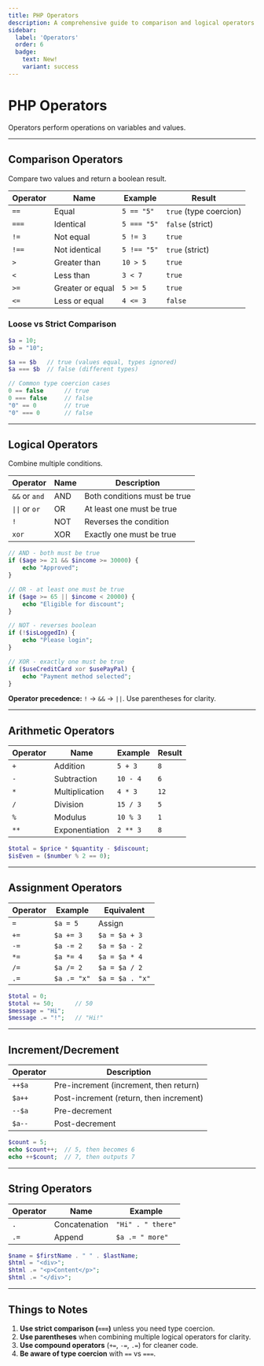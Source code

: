```yaml
---
title: PHP Operators
description: A comprehensive guide to comparison and logical operators in PHP
sidebar:
  label: 'Operators'
  order: 6
  badge:
    text: New!
    variant: success
---
```


# PHP Operators

Operators perform operations on variables and values.

---

## Comparison Operators

Compare two values and return a boolean result.

| Operator | Name | Example | Result |
|----------|------|---------|--------|
| `==` | Equal | `5 == "5"` | `true` (type coercion) |
| `===` | Identical | `5 === "5"` | `false` (strict) |
| `!=` | Not equal | `5 != 3` | `true` |
| `!==` | Not identical | `5 !== "5"` | `true` (strict) |
| `>` | Greater than | `10 > 5` | `true` |
| `<` | Less than | `3 < 7` | `true` |
| `>=` | Greater or equal | `5 >= 5` | `true` |
| `<=` | Less or equal | `4 <= 3` | `false` |

### Loose vs Strict Comparison

```php
$a = 10;
$b = "10";

$a == $b   // true (values equal, types ignored)
$a === $b  // false (different types)

// Common type coercion cases
0 == false      // true
0 === false     // false
"0" == 0        // true
"0" === 0       // false
```

---

## Logical Operators

Combine multiple conditions.

| Operator | Name | Description |
|----------|------|-------------|
| `&&` or `and` | AND | Both conditions must be true |
| `\|\|` or `or` | OR | At least one must be true |
| `!` | NOT | Reverses the condition |
| `xor` | XOR | Exactly one must be true |

```php
// AND - both must be true
if ($age >= 21 && $income >= 30000) {
    echo "Approved";
}

// OR - at least one must be true
if ($age >= 65 || $income < 20000) {
    echo "Eligible for discount";
}

// NOT - reverses boolean
if (!$isLoggedIn) {
    echo "Please login";
}

// XOR - exactly one must be true
if ($useCreditCard xor $usePayPal) {
    echo "Payment method selected";
}
```

**Operator precedence:** `!` → `&&` → `||`. Use parentheses for clarity.

---

## Arithmetic Operators

| Operator | Name | Example | Result |
|----------|------|---------|--------|
| `+` | Addition | `5 + 3` | `8` |
| `-` | Subtraction | `10 - 4` | `6` |
| `*` | Multiplication | `4 * 3` | `12` |
| `/` | Division | `15 / 3` | `5` |
| `%` | Modulus | `10 % 3` | `1` |
| `**` | Exponentiation | `2 ** 3` | `8` |

```php
$total = $price * $quantity - $discount;
$isEven = ($number % 2 == 0);
```

---

## Assignment Operators

| Operator | Example | Equivalent |
|----------|---------|------------|
| `=` | `$a = 5` | Assign |
| `+=` | `$a += 3` | `$a = $a + 3` |
| `-=` | `$a -= 2` | `$a = $a - 2` |
| `*=` | `$a *= 4` | `$a = $a * 4` |
| `/=` | `$a /= 2` | `$a = $a / 2` |
| `.=` | `$a .= "x"` | `$a = $a . "x"` |

```php
$total = 0;
$total += 50;      // 50
$message = "Hi";
$message .= "!";   // "Hi!"
```

---

## Increment/Decrement

| Operator | Description |
|----------|-------------|
| `++$a` | Pre-increment (increment, then return) |
| `$a++` | Post-increment (return, then increment) |
| `--$a` | Pre-decrement |
| `$a--` | Post-decrement |

```php
$count = 5;
echo $count++;  // 5, then becomes 6
echo ++$count;  // 7, then outputs 7
```

---

## String Operators

| Operator | Name | Example |
|----------|------|---------|
| `.` | Concatenation | `"Hi" . " there"` |
| `.=` | Append | `$a .= " more"` |

```php
$name = $firstName . " " . $lastName;
$html = "<div>";
$html .= "<p>Content</p>";
$html .= "</div>";
```

---

## Things to Notes

1. **Use strict comparison (`===`)** unless you need type coercion.
2. **Use parentheses** when combining multiple logical operators for clarity.
3. **Use compound operators** (`+=`, `-=`, `.=`) for cleaner code.
4. **Be aware of type coercion** with `==` vs `===`.
